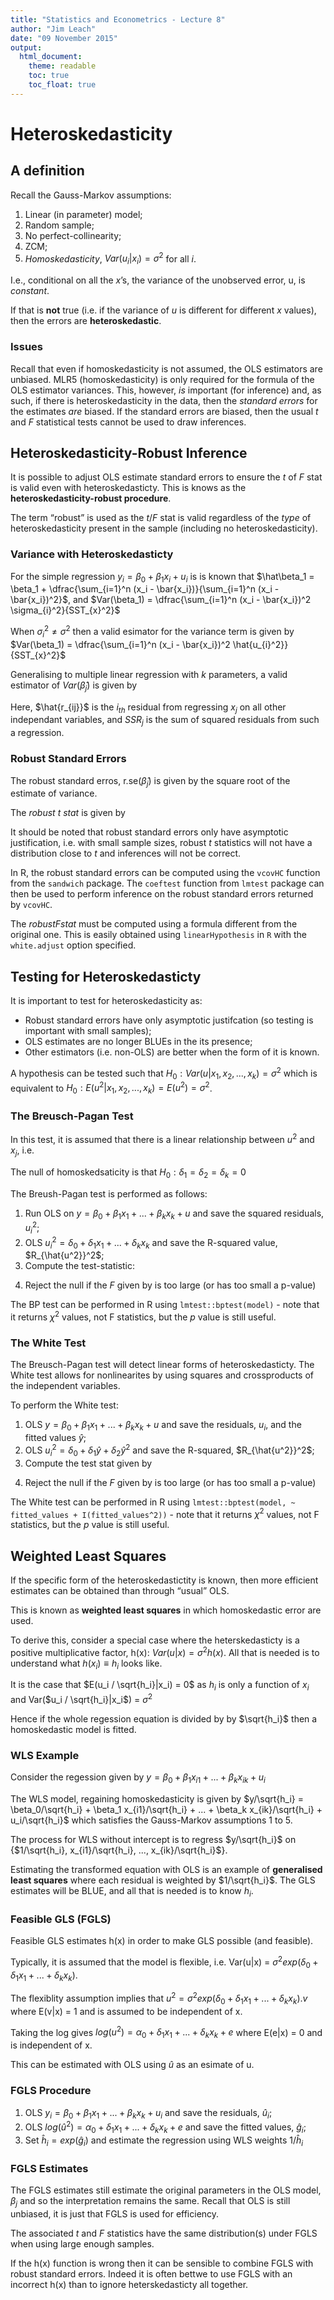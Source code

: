 ```yaml
---
title: "Statistics and Econometrics - Lecture 8"
author: "Jim Leach"
date: "09 November 2015"
output:   
  html_document:     
    theme: readable     
    toc: true     
    toc_float: true
---
```


# Heteroskedasticity

## A definition

Recall the Gauss-Markov assumptions:

1. Linear (in parameter) model;
2. Random sample;
3. No perfect-collinearity;
4. ZCM;
5. _Homoskedasticity_, $Var(u_i | x_i) = \sigma^2$ for all $i$.

I.e., conditional on all the $x$'s, the variance of the unobserved error, u, is _constant_.

If that is __not__ true (i.e. if the variance of _u_ is different for different $x$ values), then the errors are __heteroskedastic__.

### Issues

Recall that even if homoskedasticity is not assumed, the OLS estimators are unbiased. MLR5 (homoskedasticity) is only required for the formula of the OLS estimator variances. This, however, _is_ important (for inference) and, as such, if there is heteroskedasticity in the data, then the _standard errors_ for the estimates _are_ biased. If the standard errors are biased, then the usual $t$ and $F$ statistical tests cannot be used to draw inferences.

## Heteroskedasticity-Robust Inference

It is possible to adjust OLS estimate standard errors to ensure the $t$ of $F$ stat is valid even with heteroskedasticty. This is knows as the __heteroskedasticity-robust procedure__.

The term "robust" is used as the $t$/$F$ stat is valid regardless of the _type_ of heteroskedasticity present in the sample (including no heteroskedasticity).

### Variance with Heteroskedasticty

For the simple regression $y_i = \beta_0 + \beta_1 x_i + u_i$ is is known that $\hat\beta_1 = \beta_1 + \dfrac{\sum_{i=1}^n (x_i - \bar{x_i})}{\sum_{i=1}^n (x_i - \bar{x_i})^2}$, and $Var(\beta_1) = \dfrac{\sum_{i=1}^n (x_i - \bar{x_i})^2 \sigma_{i}^2}{SST_{x}^2}$

When $\sigma_{i}^2 \neq \sigma^2$ then a valid esimator for the variance term is given by $Var(\beta_1) = \dfrac{\sum_{i=1}^n (x_i - \bar{x_i})^2 \hat{u_{i}^2}}{SST_{x}^2}$

Generalising to multiple linear regression with $k$ parameters, a valid estimator of $Var(\hat\beta_j)$ is given by \eqref{eq:var_robust}

\begin{equation} \label{eq:var_robust}
\widehat{Var}(\hat\beta_j) = \dfrac{\sum_{i=1}^2 \hat{r}_{ij}^2 \hat{u_{i}^2}}{SSR_j^2}
\end{equation}

Here, $\hat{r_{ij}}$ is the $i_{th}$ residual from regressing $x_j$ on all other independant variables, and $SSR_j$ is the sum of squared residuals from such a regression.



### Robust Standard Errors

The robust standard erros, r.se($\hat\beta_j$) is given by the square root of the estimate of variance. 

The _robust t stat_ is given by \eqref{eq:r_t}

\begin{equation} \label{eq:r_t}
t = \dfrac{\hat\beta_j - a_j}{rse(\hat\beta_j)}
\end{equation}

It should be noted that robust standard errors only have asymptotic justification, i.e. with small sample sizes, robust $t$ statistics will not have a distribution close to $t$ and inferences will not be correct. 

In R, the robust standard errors can be computed using the `vcovHC` function from the `sandwich` package. The `coeftest` function from `lmtest` package can then be used to perform inference on the robust standard errors returned by `vcovHC`.

The $robust F stat$ must be computed using a formula different from the original one. This is easily obtained using `linearHypothesis` in `R` with the `white.adjust` option specified.

## Testing for Heteroskedasticty

It is important to test for heteroskedasticity as:

* Robust standard errors have only asymptotic justifcation (so testing is important with small samples);
* OLS estimates are no longer BLUEs in the its presence;
* Other estimators (i.e. non-OLS) are better when the form of it is known.

A hypothesis can be tested such that $H_0 : Var(u|x_1, x_2, ..., x_k) = \sigma^2$ which is equivalent to $H_0 : E(u^2|x_1, x_2, ..., x_k) = E(u^2) = \sigma^2$.

### The Breusch-Pagan Test

In this test, it is assumed that there is a linear relationship between $u^2$ and $x_j$, i.e.

\begin{equation}
u^2 = \delta_0 + \delta_1 x_1 + \delta_k x_k + v
\end{equation}

The null of homoskedsaticity is that $H_0 : \delta_1 = \delta_2 = \delta_k = 0$

The Breush-Pagan test is performed as follows:

1. Run OLS on $y = \beta_0 + \beta_1 x_1 + ... + \beta_k x_k +u$ and save the squared residuals, $u_i^2$;
2. OLS $u_i^2 = \delta_0 + \delta_1 x_1 + ... + \delta_k x_k$ and save the R-squared value, $R_{\hat{u^2}}^2$;
3. Compute the test-statistic:

\begin{equation} \label{eq:bp_f}
F = \dfrac{R_{\hat{u^2}}^2 / k}{(1 - R_{\hat{u^2}}^2)/(n-k-1)}
\end{equation}

4. Reject the null if the $F$ given by \eqref{eq:bp_f} is too large (or has too small a p-value)

The BP test can be performed in R using `lmtest::bptest(model)` - note that it returns $\chi^2$ values, not F statistics, but the $p$ value is still useful.

### The White Test

The Breusch-Pagan test will detect linear forms of heteroskedasticty. The White test allows for nonlinearites by using squares and crossproducts of the independent variables. 

To perform the White test:

1. OLS $y = \beta_0 + \beta_1 x_1 + ... + \beta_k x_k +u$ and save the residuals, $u_i$, and the fitted values $\hat{y}$;
2. OLS $u_i^2 = \delta_0 + \delta_1 \hat{y} + \delta_2 \hat{y}^2$ and save the R-squared, $R_{\hat{u^2}}^2$;
3. Compute the test stat given by \eqref{eq:white_f}

\begin{equation} \label{eq:white_f}
F = \dfrac{R_{\hat{u^2}}^2 / 2}{(1 - R_{\hat{u^2}}^2)/(n-3)}
\end{equation}

4. Reject the null if the $F$ given by \eqref{eq:white_f} is too large (or has too small a p-value)

The White test can be performed in R using `lmtest::bptest(model, ~ fitted_values + I(fitted_values^2))` - note that it returns $\chi^2$ values, not F statistics, but the $p$ value is still useful.

## Weighted Least Squares

If the specific form of the heteroskedastictity is known, then more efficient estimates can be obtained than through "usual" OLS.

This is known as __weighted least squares__ in which homoskedastic error are used. 

To derive this, consider a special case where the heterskedasticty is a positive multiplicative factor, h(x): $Var(u|x) = \sigma^2 h(x)$. All that is needed is to understand what $h(x_i)\equiv h_i$ looks like. 

It is the case that $E(u_i / \sqrt{h_i}|x_i) = 0$ as $h_i$ is only a function of $x_i$ and Var($u_i / \sqrt{h_i}|x_i$) = $\sigma^2$

Hence if the whole regession equation is divided by by $\sqrt{h_i}$ then a homoskedastic model is fitted.

### WLS Example

Consider the regession given by $y = \beta_0 + \beta_1 x_{i1} + ... + \beta_k x_{ik} + u_i$

The WLS model, regaining homoskedasticity is given by $y/\sqrt{h_i} = \beta_0/\sqrt{h_i} + \beta_1 x_{i1}/\sqrt{h_i} + ... + \beta_k x_{ik}/\sqrt{h_i} + u_i/\sqrt{h_i}$ which satisfies the Gauss-Markov assumptions 1 to 5. 

The process for WLS without intercept is to regress $y/\sqrt{h_i}$ on {$1/\sqrt{h_i}, x_{i1}/\sqrt{h_i}, ..., x_{ik}/\sqrt{h_i}$}.

Estimating the transformed equation with OLS is an example of __generalised least squares__ where each residual is weighted by $1/\sqrt{h_i}$. The GLS estimates will be BLUE, and all that is needed is to know $h_i$.

### Feasible GLS (FGLS)

Feasible GLS estimates h(x) in order to make GLS possible (and feasible).

Typically, it is assumed that the model is flexible, i.e. Var(u|x) = $\sigma^2 exp(\delta_0 + \delta_1 x_1 + ... + \delta_k x_k)$.

The flexiblity assumption implies that $u^2 = \sigma^2 exp(\delta_0 + \delta_1 x_1 + ... + \delta_k x_k).v$ where E(v|x) = 1 and is assumed to be independent of x. 

Taking the log gives $log(u^2) = \alpha_0 + \delta_1 x_1 + ... + \delta_k x_k + e$ where E(e|x) = 0 and is independent of x. 

This can be estimated with OLS using $\hat{u}$ as an esimate of u. 

### FGLS Procedure

1. OLS $y_i = \beta_0 + \beta_1 x_1 + ... + \beta_k x_k + u_i$ and save the residuals, $\hat{u}_i$;
2. OLS $log(\hat{u}^2) = \alpha_0 + \delta_1 x_1 + ... + \delta_k x_k + e$ and save the fitted values, $\hat{g}_i$;
3. Set $\hat{h}_i = exp(\hat{g}_i)$ and estimate the regression using WLS weights 1/$\hat{h}_i$

### FGLS Estimates

The FGLS estimates still estimate the original parameters in the OLS model, $\beta_j$ and so the interpretation remains the same. Recall that OLS is still unbiased, it is just that FGLS is used for efficiency. 

The associated $t$ and $F$ statistics have the same distribution(s) under FGLS when using large enough samples. 

If the h(x) function is wrong then it can be sensible to combine FGLS with robust standard errors. Indeed it is often bettwe to use FGLS with an incorrect h(x) than to ignore heterskedasticty all together.